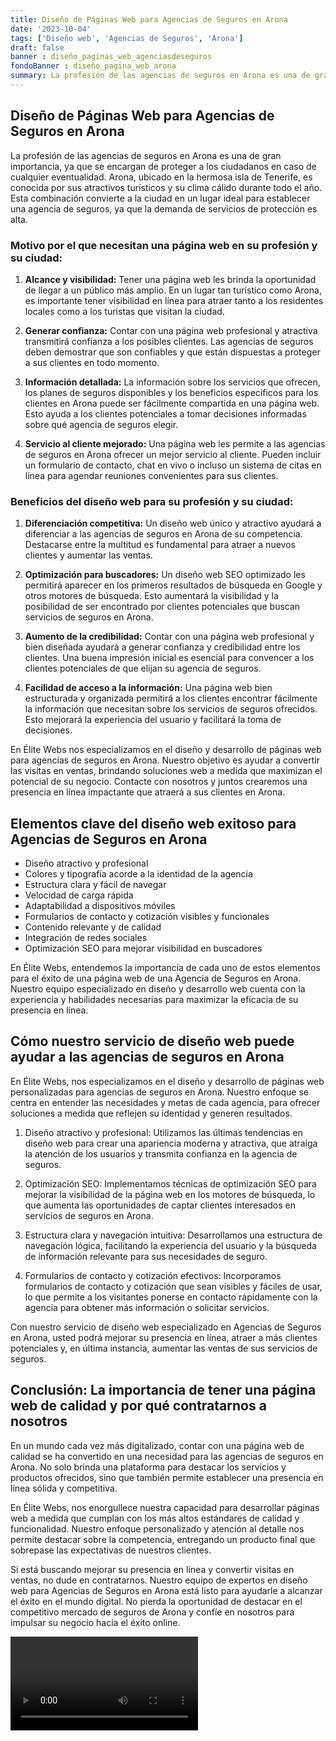 ```yaml
---
title: Diseño de Páginas Web para Agencias de Seguros en Arona
date: '2023-10-04'
tags: ['Diseño web', 'Agencias de Seguros', 'Arona']
draft: false
banner : diseño_paginas_web_agenciasdeseguros
fondoBanner : diseño_pagina_web_arona
summary: La profesión de las agencias de seguros en Arona es una de gran importancia, ya que se encargan de proteger a los ciudadanos en caso de cualquier eventualidad. Arona, ubicado en la hermosa isla de Tenerife, es conocida por sus atractivos turísticos y su clima cálido durante todo el año. Esta combinación convierte a la ciudad en un lugar ideal para establecer una agencia de seguros, ya que la demanda de servicios de protección es alta.
---
```


## Diseño de Páginas Web para Agencias de Seguros en Arona

La profesión de las agencias de seguros en Arona es una de gran importancia, ya que se encargan de proteger a los ciudadanos en caso de cualquier eventualidad. Arona, ubicado en la hermosa isla de Tenerife, es conocida por sus atractivos turísticos y su clima cálido durante todo el año. Esta combinación convierte a la ciudad en un lugar ideal para establecer una agencia de seguros, ya que la demanda de servicios de protección es alta.

### Motivo por el que necesitan una página web en su profesión y su ciudad:

1. **Alcance y visibilidad:** Tener una página web les brinda la oportunidad de llegar a un público más amplio. En un lugar tan turístico como Arona, es importante tener visibilidad en línea para atraer tanto a los residentes locales como a los turistas que visitan la ciudad.

2. **Generar confianza:** Contar con una página web profesional y atractiva transmitirá confianza a los posibles clientes. Las agencias de seguros deben demostrar que son confiables y que están dispuestas a proteger a sus clientes en todo momento.

3. **Información detallada:** La información sobre los servicios que ofrecen, los planes de seguros disponibles y los beneficios específicos para los clientes en Arona puede ser fácilmente compartida en una página web. Esto ayuda a los clientes potenciales a tomar decisiones informadas sobre qué agencia de seguros elegir.

4. **Servicio al cliente mejorado:** Una página web les permite a las agencias de seguros en Arona ofrecer un mejor servicio al cliente. Pueden incluir un formulario de contacto, chat en vivo o incluso un sistema de citas en línea para agendar reuniones convenientes para sus clientes.

### Beneficios del diseño web para su profesión y su ciudad:

1. **Diferenciación competitiva:** Un diseño web único y atractivo ayudará a diferenciar a las agencias de seguros en Arona de su competencia. Destacarse entre la multitud es fundamental para atraer a nuevos clientes y aumentar las ventas.

2. **Optimización para buscadores:** Un diseño web SEO optimizado les permitirá aparecer en los primeros resultados de búsqueda en Google y otros motores de búsqueda. Esto aumentará la visibilidad y la posibilidad de ser encontrado por clientes potenciales que buscan servicios de seguros en Arona.

3. **Aumento de la credibilidad:** Contar con una página web profesional y bien diseñada ayudará a generar confianza y credibilidad entre los clientes. Una buena impresión inicial es esencial para convencer a los clientes potenciales de que elijan su agencia de seguros.

4. **Facilidad de acceso a la información:** Una página web bien estructurada y organizada permitirá a los clientes encontrar fácilmente la información que necesitan sobre los servicios de seguros ofrecidos. Esto mejorará la experiencia del usuario y facilitará la toma de decisiones.

En Élite Webs nos especializamos en el diseño y desarrollo de páginas web para agencias de seguros en Arona. Nuestro objetivo es ayudar a convertir las visitas en ventas, brindando soluciones web a medida que maximizan el potencial de su negocio. Contacte con nosotros y juntos crearemos una presencia en línea impactante que atraerá a sus clientes en Arona.

<GifSeo />

<Cta />

## Elementos clave del diseño web exitoso para Agencias de Seguros en Arona

- Diseño atractivo y profesional
- Colores y tipografía acorde a la identidad de la agencia
- Estructura clara y fácil de navegar
- Velocidad de carga rápida
- Adaptabilidad a dispositivos móviles
- Formularios de contacto y cotización visibles y funcionales
- Contenido relevante y de calidad
- Integración de redes sociales
- Optimización SEO para mejorar visibilidad en buscadores

En Élite Webs, entendemos la importancia de cada uno de estos elementos para el éxito de una página web de una Agencia de Seguros en Arona. Nuestro equipo especializado en diseño y desarrollo web cuenta con la experiencia y habilidades necesarias para maximizar la eficacia de su presencia en línea.

## Cómo nuestro servicio de diseño web puede ayudar a las agencias de seguros en Arona

En Élite Webs, nos especializamos en el diseño y desarrollo de páginas web personalizadas para agencias de seguros en Arona. Nuestro enfoque se centra en entender las necesidades y metas de cada agencia, para ofrecer soluciones a medida que reflejen su identidad y generen resultados.

1. Diseño atractivo y profesional: Utilizamos las últimas tendencias en diseño web para crear una apariencia moderna y atractiva, que atraiga la atención de los usuarios y transmita confianza en la agencia de seguros.

2. Optimización SEO: Implementamos técnicas de optimización SEO para mejorar la visibilidad de la página web en los motores de búsqueda, lo que aumenta las oportunidades de captar clientes interesados en servicios de seguros en Arona.

3. Estructura clara y navegación intuitiva: Desarrollamos una estructura de navegación lógica, facilitando la experiencia del usuario y la búsqueda de información relevante para sus necesidades de seguro.

4. Formularios de contacto y cotización efectivos: Incorporamos formularios de contacto y cotización que sean visibles y fáciles de usar, lo que permite a los visitantes ponerse en contacto rápidamente con la agencia para obtener más información o solicitar servicios.

Con nuestro servicio de diseño web especializado en Agencias de Seguros en Arona, usted podrá mejorar su presencia en línea, atraer a más clientes potenciales y, en última instancia, aumentar las ventas de sus servicios de seguros.

## Conclusión: La importancia de tener una página web de calidad y por qué contratarnos a nosotros

En un mundo cada vez más digitalizado, contar con una página web de calidad se ha convertido en una necesidad para las agencias de seguros en Arona. No solo brinda una plataforma para destacar los servicios y productos ofrecidos, sino que también permite establecer una presencia en línea sólida y competitiva.

En Élite Webs, nos enorgullece nuestra capacidad para desarrollar páginas web a medida que cumplan con los más altos estándares de calidad y funcionalidad. Nuestro enfoque personalizado y atención al detalle nos permite destacar sobre la competencia, entregando un producto final que sobrepase las expectativas de nuestros clientes.

Si está buscando mejorar su presencia en línea y convertir visitas en ventas, no dude en contratarnos. Nuestro equipo de expertos en diseño web para Agencias de Seguros en Arona está listo para ayudarle a alcanzar el éxito en el mundo digital. No pierda la oportunidad de destacar en el competitivo mercado de seguros de Arona y confíe en nosotros para impulsar su negocio hacia el éxito online.

<Video />

<CtaBot job='Agencias de Seguros' city='Arona'/>

<Gmaps query='Arona+españa+maps' />